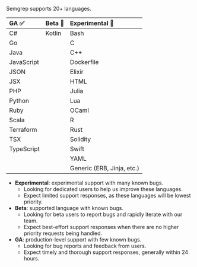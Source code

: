 Semgrep supports 20+ languages.

<div id="language-support-table">

| GA ✅      | Beta 🐛                     | Experimental 🚧            |
|:---------- |:---------------------------|:---------------------------|
| C#         | Kotlin                     | Bash                       |
| Go         |                            | C                          |
| Java       |                            | C++                        |
| JavaScript |                            | Dockerfile                 |
| JSON       |                            | Elixir                     |
| JSX        |                            | HTML                       |
| PHP        |                            | Julia                      |
| Python     |                            | Lua                        |
| Ruby       |                            | OCaml                      |
| Scala      |                            | R                          |
| Terraform  |                            | Rust                       |
| TSX        |                            | Solidity                   |
| TypeScript |                            | Swift                      |
|            |                            | YAML                       |
|            |                            | Generic (ERB, Jinja, etc.) |

</div>

- **Experimental**: experimental support with many known bugs.
    - Looking for dedicated users to help us improve these languages.
    - Expect limited support responses, as these languages will be lowest priority.
- **Beta**: supported language with known bugs.
    - Looking for beta users to report bugs and rapidly iterate with our team.
    - Expect best-effort support responses when there are no higher priority requests being handled.
- **GA**: production-level support with few known bugs.
    - Looking for bug reports and feedback from users.
    - Expect timely and thorough support responses, generally within 24 hours.

<!--  For readability, please keep each column in alphabetical order. -->
<!-- coupling: Should match what is in semgrep-core/tests/Test.ml Maturity level testing. -->
<!-- imports: This file is currently imported to: index.md, supported-languages.md -->
